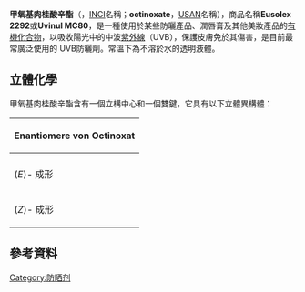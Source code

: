 {{noteTA
|G1=Chemistry
}}
{{chembox
| Verifiedfields = changed
| Watchedfields = changed
| verifiedrevid = 402511567
|Reference=<ref>''[[Merck_Index|Merck Index]]'', 11th Edition, '''6687'''.</ref>
|ImageFile=(RS)-Octinoxat Structural Formula V1.svg
|ImageSize=200px
|IUPACName=2-Ethylhexyl (2''E'')-3-(4-methoxyphenyl)prop-2-enoate
|OtherNames=Ethylhexyl methoxycinnamate<br>Octinoxate<br>Uvinul MC80<br>(''E'')-3-(4-methoxyphenyl) prop-2-enoic acid 2-ethylhexyl ester
|Section1= {{Chembox Identifiers
| ChemSpiderID_Ref = {{chemspidercite|correct|chemspider}}
| ChemSpiderID = 4511170
| ChEMBL_Ref = {{ebicite|changed|EBI}}
| ChEMBL = 1200608
| UNII_Ref = {{fdacite|correct|FDA}}
| UNII = 4Y5P7MUD51
| InChI = 1/C18H26O3/c1-4-6-7-15(5-2)14-21-18(19)13-10-16-8-11-17(20-3)12-9-16/h8-13,15H,4-7,14H2,1-3H3/b13-10+
| InChIKey = YBGZDTIWKVFICR-JLHYYAGUBM
| StdInChI_Ref = {{stdinchicite|correct|chemspider}}
| StdInChI = 1S/C18H26O3/c1-4-6-7-15(5-2)14-21-18(19)13-10-16-8-11-17(20-3)12-9-16/h8-13,15H,4-7,14H2,1-3H3/b13-10+
| StdInChIKey_Ref = {{stdinchicite|correct|chemspider}}
| StdInChIKey = YBGZDTIWKVFICR-JLHYYAGUSA-N
| CASNo_Ref = {{cascite|correct|CAS}}
| CASNo=5466-77-3
| PubChem=5355130
| SMILES = O=C(OCC(CC)CCCC)\C=C\c1ccc(OC)cc1
| ATCCode_prefix = D02
| ATCCode_suffix = BA02
}}
|Section2= {{Chembox Properties
|  C=18
|  H=26
|  O=3
|  Appearance=
|  Density=1.01 g/cm<sup>3</sup>
|  MeltingPtC = -25
|  BoilingPtCL=198
|  BoilingPtCH=200
|  Solubility=
  }}
|Section3= {{Chembox Hazards
|  MainHazards=
|  FlashPt=
|  Autoignition=
  }}
}}

'''甲氧基肉桂酸辛酯'''（{{lang-en|'''Octyl methoxycinnamate'''}}，[[INCI|INCI]]名稱；'''octinoxate'''，[[USAN|USAN]]名稱），商品名稱'''Eusolex 2292'''或'''Uvinul MC80'''，是一種使用於某些防曬產品、潤唇膏及其他美妝產品的[[有機化合物|有機化合物]]，以吸收陽光中的中波[[紫外線|紫外線]]（UVB），保護皮膚免於其傷害，是目前最常廣泛使用的 UVB防曬劑。常溫下為不溶於水的透明液體。

==立體化學==
甲氧基肉桂酸辛酯含有一個立構中心和一個雙鍵，它具有以下立體異構體：
{| class="wikitable" style="text-align:center"
|- class="hintergrundfarbe6"
! colspan="3"| Enantiomere von Octinoxat
|-
|
| (''R'')- 成形
| (''S'')- 成形
|-
| (''E'')- 成形
| [[File:(E,R)-Octinoxat_Structural_Formula_V2.svg|290 px]]
| [[File:(E,S)-Octinoxat_Structural_Formula_V2.svg|290 px]]
|-
| (''Z'')- 成形
| [[File:(Z,R)-Octinoxat_Structural_Formula_V2.svg|200 px]]
| [[File:(Z,S)-Octinoxat_Structural_Formula_V2.svg|200 px]]
|}

==參考資料==
{{reflist}}

[[Category:防晒剂|Category:防晒剂]]